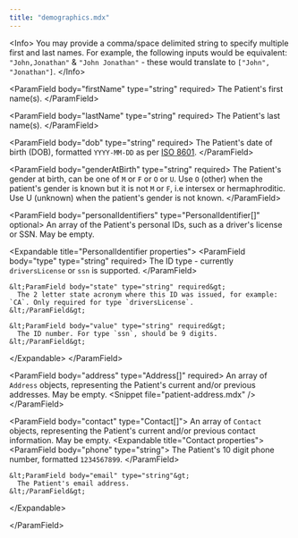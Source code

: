 ```yaml
---
title: "demographics.mdx"
---
```


&lt;Info&gt;
  You may provide a comma/space delimited string to specify multiple first and last names. For
  example, the following inputs would be equivalent: `"John,Jonathan"` & `"John Jonathan"` - these
  would translate to `["John", "Jonathan"]`.
&lt;/Info&gt;

&lt;ParamField body="firstName" type="string" required&gt;
  The Patient's first name(s).
&lt;/ParamField&gt;

&lt;ParamField body="lastName" type="string" required&gt;
  The Patient's last name(s).
&lt;/ParamField&gt;

&lt;ParamField body="dob" type="string" required&gt;
  The Patient's date of birth (DOB), formatted `YYYY-MM-DD` as per [ISO 8601](https://en.wikipedia.org/wiki/ISO_8601).
&lt;/ParamField&gt;

&lt;ParamField body="genderAtBirth" type="string" required&gt;
  The Patient's gender at birth, can be one of `M` or `F` or `O` or `U`. Use `O` (other) when the patient's gender is known but it is not `M` or `F`, i.e intersex or hermaphroditic. 
  Use U (unknown) when the patient's gender is not known.
&lt;/ParamField&gt;

&lt;ParamField body="personalIdentifiers" type="PersonalIdentifier[]" optional&gt;
  An array of the Patient's personal IDs, such as a driver's license or SSN. May be empty.

  &lt;Expandable title="PersonalIdentifier properties"&gt;
    &lt;ParamField body="type" type="string" required&gt;
      The ID type - currently `driversLicense` or `ssn` is supported.
    &lt;/ParamField&gt;

    &lt;ParamField body="state" type="string" required&gt;
      The 2 letter state acronym where this ID was issued, for example: `CA`. Only required for type `driversLicense`.
    &lt;/ParamField&gt;

    &lt;ParamField body="value" type="string" required&gt;
      The ID number. For type `ssn`, should be 9 digits.
    &lt;/ParamField&gt;

  &lt;/Expandable&gt;
&lt;/ParamField&gt;

&lt;ParamField body="address" type="Address[]" required&gt;
  An array of `Address` objects, representing the Patient's current and/or previous addresses. May
  be empty.
  &lt;Snippet file="patient-address.mdx" /&gt;
&lt;/ParamField&gt;

&lt;ParamField body="contact" type="Contact[]"&gt;
  An array of `Contact` objects, representing the Patient's current and/or previous contact information. May be empty.
  &lt;Expandable title="Contact properties"&gt;
    &lt;ParamField body="phone" type="string"&gt;
      The Patient's 10 digit phone number, formatted `1234567899`.
    &lt;/ParamField&gt;

    &lt;ParamField body="email" type="string"&gt;
      The Patient's email address.
    &lt;/ParamField&gt;

  &lt;/Expandable&gt;

&lt;/ParamField&gt;
